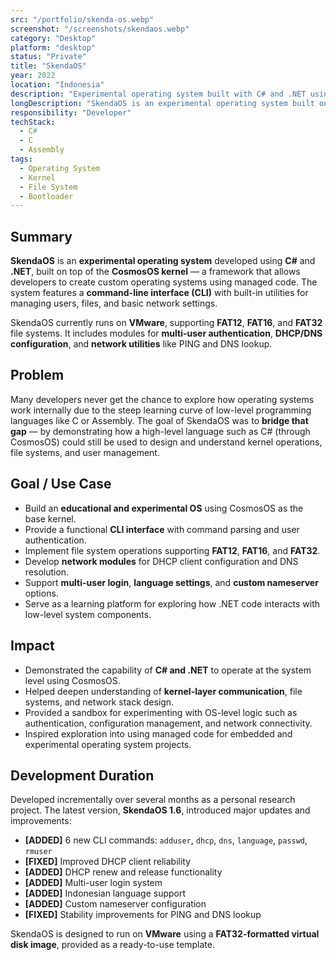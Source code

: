 ```yaml
---
src: "/portfolio/skenda-os.webp"
screenshot: "/screenshots/skendaos.webp"
category: "Desktop"
platform: "desktop"
status: "Private"
title: "SkendaOS"
year: 2022
location: "Indonesia"
description: "Experimental operating system built with C# and .NET using CosmosOS kernel, featuring CLI interface, multi-user login, and FAT file system support."
longDescription: "SkendaOS is an experimental operating system built on top of the CosmosOS kernel using C# and .NET. Designed for learning purposes, it provides a command-line interface (CLI) environment with core features such as file system management (FAT12, FAT16, FAT32), user authentication, DHCP/DNS configuration, and basic networking. The system showcases how high-level languages like C# can be used to develop low-level OS functionalities."
responsibility: "Developer"
techStack:
  - C#
  - C
  - Assembly
tags:
  - Operating System
  - Kernel
  - File System
  - Bootloader
---
```


## Summary

**SkendaOS** is an **experimental operating system** developed using **C#** and **.NET**, built on top of the **CosmosOS kernel** — a framework that allows developers to create custom operating systems using managed code.
The system features a **command-line interface (CLI)** with built-in utilities for managing users, files, and basic network settings.

SkendaOS currently runs on **VMware**, supporting **FAT12**, **FAT16**, and **FAT32** file systems.
It includes modules for **multi-user authentication**, **DHCP/DNS configuration**, and **network utilities** like PING and DNS lookup.

## Problem

Many developers never get the chance to explore how operating systems work internally due to the steep learning curve of low-level programming languages like C or Assembly.
The goal of SkendaOS was to **bridge that gap** — by demonstrating how a high-level language such as C# (through CosmosOS) could still be used to design and understand kernel operations, file systems, and user management.

## Goal / Use Case

- Build an **educational and experimental OS** using CosmosOS as the base kernel.
- Provide a functional **CLI interface** with command parsing and user authentication.
- Implement file system operations supporting **FAT12**, **FAT16**, and **FAT32**.
- Develop **network modules** for DHCP client configuration and DNS resolution.
- Support **multi-user login**, **language settings**, and **custom nameserver** options.
- Serve as a learning platform for exploring how .NET code interacts with low-level system components.

## Impact

- Demonstrated the capability of **C# and .NET** to operate at the system level using CosmosOS.
- Helped deepen understanding of **kernel-layer communication**, file systems, and network stack design.
- Provided a sandbox for experimenting with OS-level logic such as authentication, configuration management, and network connectivity.
- Inspired exploration into using managed code for embedded and experimental operating system projects.

## Development Duration

Developed incrementally over several months as a personal research project.
The latest version, **SkendaOS 1.6**, introduced major updates and improvements:

- **[ADDED]** 6 new CLI commands: `adduser`, `dhcp`, `dns`, `language`, `passwd`, `rmuser`
- **[FIXED]** Improved DHCP client reliability
- **[ADDED]** DHCP renew and release functionality
- **[ADDED]** Multi-user login system
- **[ADDED]** Indonesian language support
- **[ADDED]** Custom nameserver configuration
- **[FIXED]** Stability improvements for PING and DNS lookup

SkendaOS is designed to run on **VMware** using a **FAT32-formatted virtual disk image**, provided as a ready-to-use template.
